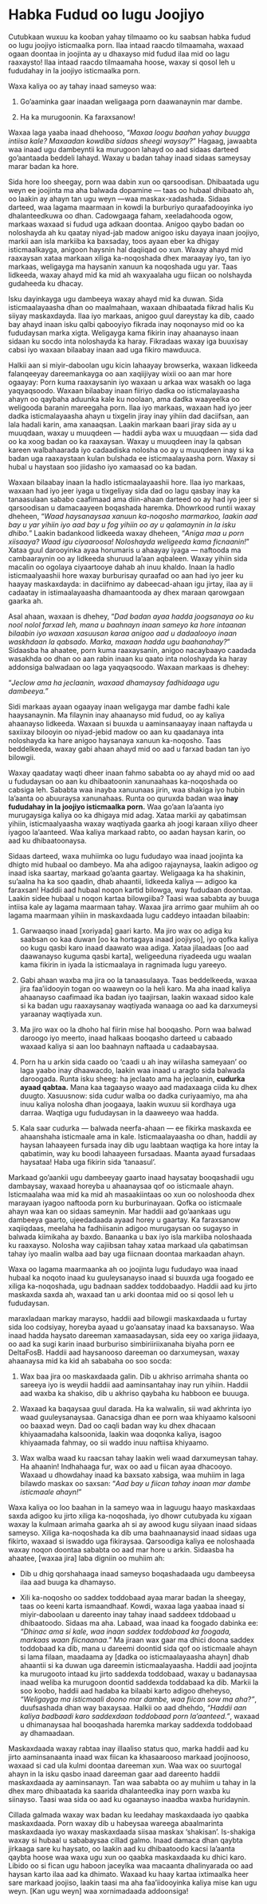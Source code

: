 # Habka Fudud oo lugu Joojiyo

Cutubkaan wuxuu ka kooban yahay tilmaamo oo ku saabsan habka fudud oo lugu joojiyo isticmaalka porn. Ilaa intaad raacdo tilmaamaha, waxaad ogaan doontaa in joojinta ay u dhaxayso mid fudud ilaa mid oo lagu raaxaysto! Ilaa intaad raacdo tilmaamaha hoose, waxay si qosol leh u fududahay in la joojiyo isticmaalka porn. 

Waxa kaliya oo ay tahay inaad sameyso waa:

1.  Go'aaminka gaar inaadan weligaaga porn daawanaynin mar dambe.

2.  Ha ka murugoonin. Ka faraxsanow!

Waxaa laga yaaba inaad dhehooso, “*Maxaa loogu baahan yahay buugga intiisa kale? Maxaadan kowdiba sidaas sheegi waysay?*” Hagaag, jawaabta waa inaad ugu dambeyntii ka murugoon lahayd oo aad sidaas darteed go’aantaada beddeli lahayd. Waxay u badan tahay inaad sidaas sameysay marar badan ka hore.

Sida hore loo sheegay, porn waa dabin xun oo qarsoodisan. Dhibaatada ugu weyn ee joojinta ma aha balwada dopamine — taas oo hubaal dhibaato ah, oo laakin ay ahayn tan ugu weyn —waa maskax-xadashada. Sidaas darteed, waa lagama maarmaan in kowdi la burburiyo quraafadooyinka iyo dhalanteedkuwa oo dhan. Cadowgaaga faham, xeeladahooda ogow, markaas waxaad si fudud uga adkaan doontaa. Anigoo qaybo badan oo noloshayda ah ku qaatay niyad-jab madow anigoo isku dayaya inaan joojiyo, markii aan isla markiiba ka baxsaday, toos ayaan eber ka dhigay isticmaalkayga, anigoon haysnin hal daqiiqad oo xun. Waxay ahayd mid raaxaysan xataa markaan xiliga ka-noqoshada dhex maraayay iyo, tan iyo markaas, weligayga ma haysanin xanuun ka noqoshada ugu yar. Taas lidkeeda, waxay ahayd mid ka mid ah waxyaalaha ugu fiican oo nolshayda gudaheeda ku dhacay.

Isku dayinkayga ugu dambeeya waxay ahayd mid ka duwan. Sida isticmaalayaasha dhan oo maalmahaan, waxaan dhibaatada fikrad halis Ku siiyay maskaxdayda. Ilaa iyo markaas, anigoo guul dareystay ka dib, caado bay ahayd inaan isku qalbi qabooyiyo fikrada inay noqonayso mid oo ka fududaysan marka xigta. Weligayga kama fikirin inay ahaanayso inaan sidaan ku socdo inta noloshayda ka haray. Fikradaas waxay iga buuxisay cabsi iyo waxaan bilaabay inaan aad uga fikiro mawduuca.

Halkii aan si miyir-daboolan ugu kicin lahaayay browserka, waxaan lidkeeda falanqeeyay dareemankayga oo aan xaqiijiyay wixii oo aan mar hore ogaayay: Porn kuma raaxaysanin iyo waxaan u arkaa wax wasakh oo laga yaqyaqsoodo. Waxaan bilaabay inaan fiiriyo dadka oo isticmalayaasha ahayn oo qaybaha aduunka kale ku noolaan, ama dadka waayeelka oo weligooda baranin mareegaha porn. Ilaa iyo markaas, waxaan had iyo jeer dadka isticmalayaasha ahayn u tixgelin jiray inay yihiin dad daciifsan, aan lala hadali karin, ama xanaaqsan. Laakin markaan baari jiray sida ay u muuqdaan, waxay u muuqdeen — haddii ayba wax u muuqdaan — sida dad oo ka xoog badan oo ka raaxaysan. Waxay u muuqdeen inay la qabsan kareen walbahaarada iyo cadaadiska nolosha oo ay u muuqdeen inay si ka badan uga raaxaystaan kulan bulshada ee isticmaalayaasha porn. Waxay si hubal u haystaan soo jiidasho iyo xamaasad oo ka badan.

Waxaan bilaabay inaan la hadlo isticmaalayaashii hore. Ilaa iyo markaas, waxaan had iyo jeer iyaga u tixgeliyay sida dad oo lagu qasbay inay ka tanaasulaan sababo caafimaad ama diin-ahaan darteed oo ay had iyo jeer si qarsoodisan u damacaayeen boqashada haremka. Dhowrkood runtii waxay dheheen, “*Waad haysanaysaa xanuun ka-noqosho marmarkoo, laakin aad bay u yar yihiin iyo aad bay u fog yihiin oo ay u qalamaynin in la isku dhibo.*” Laakin badankood lidkeeda waxay dheheen, “*Aniga maa u porn xiisaaya? Waad igu ciyaaroosa! Noloshayda weligeeda kama ficnaanin!*” Xataa guul darooyinka ayaa horumaris u ahaayay iyaga — naftooda ma cambaaraynin oo ay lidkeeda shuruud la’aan aqbaleen. Waxay yihiin sida macalin oo ogolaya ciyaartooye dahab ah inuu khaldo. Inaan la hadlo isticmaalyaashii hore waxay burburisay quraafad oo aan had iyo jeer ku haayay maskaxdayda: in daciifnimo ay dabeecad-ahaan igu jirtay, ilaa ay ii cadaatay in istimaalayaasha dhamaantooda ay dhex maraan qarowgaan gaarka ah. 

Asal ahaan, waxaan is dhehey, “*Dad badan ayaa hadda joogsanaya oo ku nool nolol farxad leh, mana u baahnayn inaan sameyo ka hore intaanan bilaabin iyo waxaan xasuusan karaa anigoo aad u dadaalooyo inaan waskhdaan la qabsado. Marka, maxaan hadda ugu baahanahay?*” Sidaasba ha ahaatee, porn kuma raaxaysanin, anigoo nacaybaayo caadada wasakhda oo dhan oo aan rabin inaan ku qaato inta noloshayda ka haray addonsiga balwadaan oo laga yaqyaqsoodo. Waxaan markaas is dhehey:

“*Jeclow ama ha jeclaanin, waxaad dhamaysay fadhidaaga ugu dambeeya.”* 

Sidi markaas ayaan ogaayay inaan weligayga mar dambe fadhi kale haaysanaynin. Ma filaynin inay ahaanayso mid fudud, oo ay kaliya ahaanayso lidkeeda. Waxaan si buuxda u aaminsanaayay inaan naftayda u saxiixay bilooyin oo niyad-jebid madow oo aan ku qaadanaya inta noloshayda ka hare anigoo haysanaya xanuun ka-noqosho. Taas beddelkeeda, waxay gabi ahaan ahayd mid oo aad u farxad badan tan iyo bilowgii. 

Waxay qaadatay waqti dheer inaan fahmo sababta oo ay ahayd mid oo aad u fududaysan oo aan ku dhibaatoonin xanunaahaas ka-noqoshada oo cabsiga leh. Sababta waa inayba xanuunaas jirin, waa shakiga iyo hubin la’aanta oo abuuraysa xanunahaas. Runta oo quruxda badan waa **inay fududahay in la joojiyo isticmaalka porn.** Waa go’aan la’aanta iyo murugaysiga kaliya oo ka dhigaya mid adag. Xataa markii ay qabatimsan yihiin, isticmaalyaasha waxay waqtiyada gaarka ah joogi karaan xiliyo dheer iyagoo la’aanteed. Waa kaliya markaad rabto, oo aadan haysan karin, oo aad ku dhibaatoonaysa.

Sidaas darteed, waxa muhiimka oo lugu fududayo waa inaad joojinta ka dhigto mid hubaal oo dambeyo. Ma aha adigoo rajaynaysa, laakin adigoo *og* inaad iska saartay, markaad go’aanta gaartay. Weligaaga ka ha shakinin, su’aalna ha ka soo qaadin, dhab ahaantii, lidkeeda kaliya — adigoo ka faraxsan! Haddii aad hubaal noqon kartid bilowga, way fududaan doontaa. Laakin sidee hubaal u noqon kartaa bilowgiiba? Taasi waa sababta ay buuga intiisa kale ay lagama maarmaan tahay. Waxaa jira arrimo gaar muhiim ah oo lagama maarmaan yihiin in maskaxdaada lugu caddeyo intaadan bilaabin:

1.  Garwaaqso inaad [xoriyada] gaari karto. Ma jiro wax oo adiga ku saabsan oo kaa duwan [oo ka hortagaya inaad joojiyso], iyo qofka kaliya oo kugu qasbi karo inaad daawato waa adiga. Xataa jilaadaas [oo aad daawanayso kuguma qasbi karta], weligeeduna riyadeeda ugu waalan kama fikirin in iyada la isticmaalaya in ragnimada lugu yareeyo.

2.  Gabi ahaan waxba ma jira oo la tanaasulaaya. Taas beddelkeeda, waxaa jira faa’iidooyin togan oo waaweyn oo la heli karo. Ma aha inaad kaliya ahaanayso caafimaad ika badan iyo taajirsan, laakin waxaad sidoo kale si ka badan ugu raaxaysanay waqtiyada wanaaga oo aad ka darxumeysi yaraanay waqtiyada xun. 

3.  Ma jiro wax oo la dhoho hal fiirin mise hal booqasho. Porn waa balwad daroogo iyo meerto, inaad halkaas booqasho darteed u cabaado waxaad kaliya si aan loo baahnayn naftaada u cadaabaysaa.

4.  Porn ha u arkin sida caado oo ‘caadi u ah inay wiilasha sameyaan’ oo laga yaabo inay dhaawacdo, laakin waa inaad u aragto sida balwada daroogada. Runta isku sheeg: ha jeclaato ama ha jeclaanin, **cudurka ayaad qabtaa.** Mana kaa tagaayso waayo aad madaxaaga ciida ku dhex duugto. Xasuusnow: sida cudur walba oo dadka curiyaamiyo, ma aha inuu kaliya nolosha dhan joogaaya, laakin wuxuu sii kordhaya uga darraa. Waqtiga ugu fududaysan in la daaweeyo waa hadda.

5.  Kala saar cudurka — balwada neerfa-ahaan — ee fikirka maskaxda ee ahaanshaha isticmaale ama in kale. Isticmaalayaasha oo dhan, haddii ay haysan lahaayeen fursada inay dib ugu laabtaan waqtiga ka hore intay la qabatimin, way ku boodi lahaayeen fursadaas. Maanta ayaad fursadaas haysataa! Haba uga fikirin sida ‘tanaasul’.

Markaad go'aankii ugu dambeeyay gaarto inaad haysatay booqashadii ugu dambaysay, waxaad horeyba u ahaanaysaa qof oo isticmaale ahayn. Isticmaalaha waa mid ka mid ah masaakiintaas oo xun oo noloshooda dhex marayaan iyagoo naftooda porn ku burburinayaan. Qofka oo isticmaale ahayn waa kan oo sidaas sameynin. Mar haddii aad go’aankaas ugu dambeeya gaarto, ujeedadaada ayaad horey u gaartay. Ka faraxsanow xaqiiqdaas, meelaha ha fadhiisanin adigoo murugaysan oo sugayso in balwada kiimikaha ay baxdo. Banaanka u bax iyo isla markiiba noloshaada ku raaxayso. Nolosha way cajiibsan tahay xataa markaad ula qabatimsan tahay iyo maalin walba aad bay uga fiicnaan doontaa markaadan ahayn. 

Waxa oo lagama maarmaanka ah oo joojinta lugu fududayo waa inaad hubaal ka noqoto inaad ku guuleysanayso inaad si buuxda uga foogado ee xiliga ka-noqoshada, ugu badnaan saddex toddobaadyo. Haddii aad ku jirto maskaxda saxda ah, waxaad tan u arki doontaa mid oo si qosol leh u fududaysan. 

maraxladaan markay marayso, haddii aad bilowgii maskaxdaada u furtay sida loo codsiyay, horeyba ayaad u go’aansatay inaad ka baxsanayso. Waa inaad hadda haysato dareeman xamaasadaysan, sida eey oo xariga jiidaaya, oo aad ka sugi karin inaad burburiso simbiriiriixanaha biyaha porn ee DeltaFosB. Haddii aad haysanooso dareeman oo darxumeysan, waxay ahaanaysa mid ka kid ah sababaha oo soo socda:

1.  Wax baa jira oo maskaxdaada galin. Dib u akhriso arrimaha shanta oo sareeya iyo is weydii haddii aad aaminsantahay inay run yihiin. Haddii aad waxba ka shakiso, dib u akhriso qaybaha ku habboon ee buuuga. 

2.  Waxaad ka baqaysaa guul darada. Ha ka walwalin, sii wad akhrinta iyo waad guuleysanaysaa. Ganacsiga dhan ee porn waa khiyaamo kalsooni oo baaxad weyn. Dad oo caqli badan way ku dhex dhacaan khiyaamadaha kalsoonida, laakin waa doqonka kaliya, isagoo khiyaamada fahmay, oo sii waddo inuu naftiisa khiyaamo.

3.  Wax walba waad ku raacsan tahay laakin weli waad darxumeysan tahay. Ha ahaanin! Indhahaaga fur, wax oo aad u fiican ayaa dhacooyo. Waxaad u dhowdahay inaad ka baxsato xabsiga, waa muhiim in laga bilawdo maskax oo saxsan: “*Aad bay u fiican tahay inaan mar dambe isticmaale ahayn!*”

Waxa kaliya oo loo baahan in la sameyo waa in laguugu haayo maskaxdaas saxda adigoo ku jirto xiliga ka-noqoshada, iyo dhowr cutubyada ku xigaan waxay la kulmaan arimaha gaarka ah si ay awood kugu siiyaan inaad sidaas sameyso. Xiliga ka-noqoshada ka dib uma baahnaanaysid inaad sidaas uga fikirto, waxaad si iswaddo uga fikiraysaa. Qarsoodiga kaliya ee noloshaada waxay noqon doontaa sababta oo aad mar hore u arkin. Sidaasba ha ahaatee, [waxaa jira] laba digniin oo muhiim ah:

-   Dib u dhig qorshahaaga inaad sameyso boqashadaada ugu dambeeysa ilaa aad buuga ka dhamayso.

-  Xili ka-noqosho oo saddex toddobaad ayaa marar badan la sheegay, taas oo keeni karta ismaandhaaf. Kowdi, waxaa laga yaabaa inaad si miyir-daboolaan u dareento inay tahay inaad saddeex tddobaad u dhibaatoodo. Sidaas ma aha. Labaad, waa inaad ka foogado dabinka ee: *"Dhinac ama si kale, waa inaan saddex toddobaad ka foogada, markaas waan fiicnaanaa."* Ma jiraan wax gaar ma dhici doona saddex toddobaad ka dib, mana u dareemi doontid sida qof oo isticmaale ahayn si lama filaan, maadaama ay [dadka oo isticmaalayaasha ahayn] dhab ahaantii si ka duwan uga dareemin isticmaalayaasha. Haddii aad joojinta ka murugooto intaad ku jirto saddexda toddobaad, waxay u badanaysaa inaad weliba ka murugoon doontid saddexda toddabaad ka dib. Markii la soo koobo, haddii aad hadaba ka bilaabi karto adigoo dheheyso, *"Weligayga ma isticmaali doono mar dambe, waa fiican sow ma aha?"*, duufsashada dhan way baxaysaa. Halkii oo aad dhehdo, *"Haddii aan kaliya badbaadi karo saddexdaan toddobaad porn la'aanteed."*, waxaad u dhimanaysaa hal booqashada haremka markay saddexda toddobaad ay dhamaadaan.

Maskaxdaada waxay rabtaa inay illaaliso status quo, marka haddii aad ku jirto aaminsanaanta inaad wax fiican ka khasaarooso markaad joojinooso, waxaad si cad ula kulmi doontaa dareeman xun. Waa wax oo suurtogal ahayn in la isku qasbo inaad dareeman gaar aad dareento haddii maskaxdaada ay aaminsanayn. Tan waa sababta oo ay muhiim u tahay in la dhex maro dhibaatada ka saarida dhalanteedka inay porn waxba ku siinayso. Taasi waa sida oo aad ku ogaanayso inaadba waxba huridaynin.

Cillada galmada waxay wax badan ku leedahay maskaxdaada iyo qaabka maskaxdaada. Porn waxay dib u habeysaa wareega abaalmarinta maskaxdaada iyo waxay maskaxdaada siisaa maskax 'shakisan'. Is-shakiga waxay si hubaal u sababaysaa cillad galmo. Inaad damaca dhan qaybta jirkaaga sare ku haysato, oo laakin aad ku dhibaatoodo kacsi la'aanta qaybta hoose waa waxa ugu xun oo qaabka maskaxdaada ku dhici karo. Libido oo si fican ugu haboon jaceylka waa macaanta dhalinyarada oo aad haysan karto ilaa aad ka dhimato. Waxaad ku haay kartaa ixtimaalka heer sare markaad joojiso, laakin taasi ma aha faa'iidooyinka kaliya mise kan ugu weyn. [Kan ugu weyn] waa xornimadaada addoonsiga!

